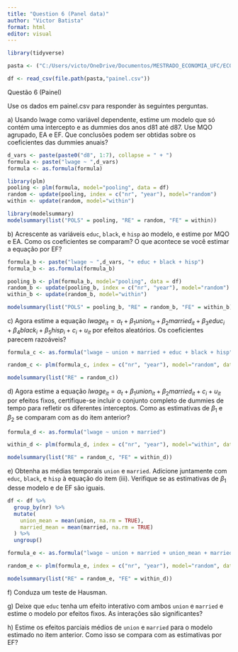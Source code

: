 ```yaml
---
title: "Question 6 (Panel data)"
author: "Victor Batista"
format: html
editor: visual
---
```


```r
library(tidyverse)

pasta <- ("C:/Users/victo/OneDrive/Documentos/MESTRADO_ECONOMIA_UFC/ECONOMETRIA/lista")

df <- read_csv(file.path(pasta,"painel.csv"))
```

Questão 6 (Painel)

Use os dados em painel.csv para responder às seguintes perguntas.

a\) Usando lwage como variável dependente, estime um modelo que só contém uma intercepto e as dummies dos anos d81 até d87. Use MQO agrupado, EA e EF. Que conclusões podem ser obtidas sobre os coeficientes das dummies anuais?

```r
d_vars <- paste(paste0("d8", 1:7), collapse = " + ")
formula <- paste("lwage ~ ",d_vars)
formula <- as.formula(formula)
```

```r
library(plm)
pooling <- plm(formula, model="pooling", data = df)
random <- update(pooling, index = c("nr", "year"), model="random")
within <- update(random, model="within")

library(modelsummary)
modelsummary(list("POLS" = pooling, "RE" = random, "FE" = within))
```

b\) Acrescente as variáveis `educ`, `black`, e `hisp` ao modelo, e estime por MQO e EA. Como os coeficientes se comparam? O que acontece se você estimar a equação por EF?

```r
formula_b <- paste("lwage ~ ",d_vars, "+ educ + black + hisp")
formula_b <- as.formula(formula_b)

pooling_b <- plm(formula_b, model="pooling", data = df)
random_b <- update(pooling_b, index = c("nr", "year"), model="random")
within_b <- update(random_b, model="within")

modelsummary(list("POLS" = pooling_b, "RE" = random_b, "FE" = within_b))
```

c\) Agora estime a equação $lwage_{it} = α_t + β_1union_{it} + β_2married_{it} + β_3educ_i + β_4black_i +β_5hisp_i + c_i + u_{it}$ por efeitos aleatórios. Os coeficientes parecem razoáveis?

```r
formula_c <- as.formula("lwage ~ union + married + educ + black + hisp")

random_c <- plm(formula_c, index = c("nr", "year"), model="random", data = df)

modelsummary(list("RE" = random_c))
```

d\) Agora estime a equação $lwage_{it} = α_t + β_1union_{it} + β_2married_{it} + c_i + u_{it}$ por efeitos fixos, certifique-se incluir o conjunto completo de dummies de tempo para refletir os diferentes interceptos. Como as estimativas de $\beta_1$ e $\beta_2$ se comparam com as do item anterior?

```r
formula_d <- as.formula("lwage ~ union + married")

within_d <- plm(formula_d, index = c("nr", "year"), model="within", data = df)

modelsummary(list("RE" = random_c, "FE" = within_d))
```

e\) Obtenha as médias temporais `union` e `married`. Adicione juntamente com `educ`, `black`, e `hisp` à equação do item (iii). Verifique se as estimativas de $\beta_1$ desse modelo e de EF são iguais.

```r
df <- df %>%
  group_by(nr) %>%
  mutate(
    union_mean = mean(union, na.rm = TRUE),
    married_mean = mean(married, na.rm = TRUE)
  ) %>%
  ungroup()

formula_e <- as.formula("lwage ~ union + married + union_mean + married_mean + educ + black + hisp")

random_e <- plm(formula_e, index = c("nr", "year"), model="random", data = df)

modelsummary(list("RE" = random_e, "FE" = within_d))

```

f\) Conduza um teste de Hausman.

g\) Deixe que `educ` tenha um efeito interativo com ambos `union` e `married` e estime o modelo por efeitos fixos. As interações são significantes?

h\) Estime os efeitos parciais médios de `union` e `married` para o modelo estimado no item anterior. Como isso se compara com as estimativas por EF?
